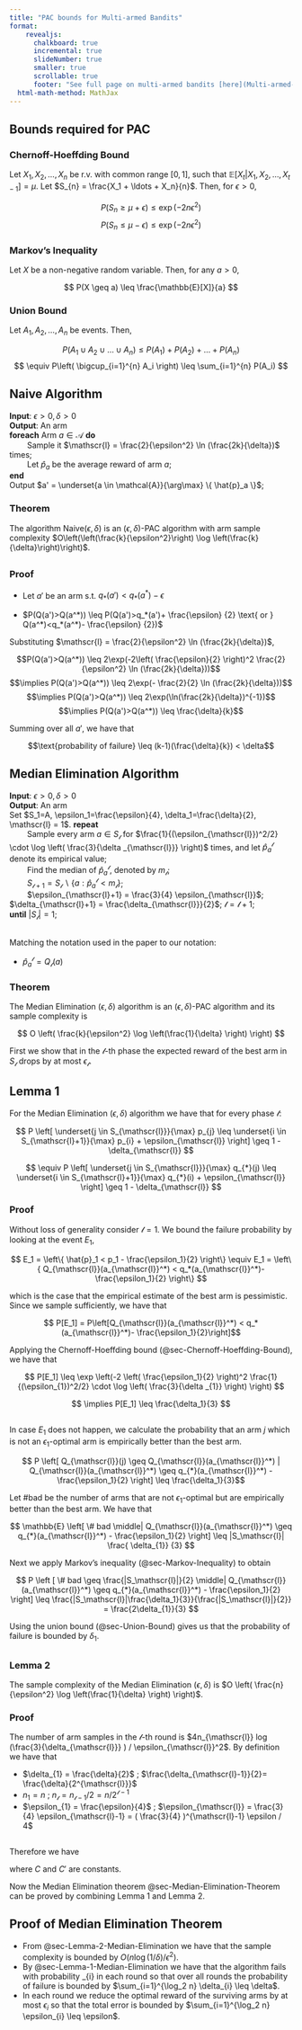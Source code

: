 ```yaml
---
title: "PAC bounds for Multi-armed Bandits"
format:
    revealjs:
      chalkboard: true
      incremental: true
      slideNumber: true
      smaller: true
      scrollable: true
      footer: "See full page on multi-armed bandits [here](Multi-armed-bandits.qmd)"
  html-math-method: MathJax
---
```


## Bounds required for PAC

### Chernoff-Hoeffding Bound {#sec-Chernoff-Hoeffding-Bound}

::: {.fragment}
Let $X_1, X_2, \ldots, X_n$ be r.v. with common range $[0,1]$, such that $\mathbb{E}[X_t|X_1, X_2, \ldots, X_{t-1}] = \mu$. Let $S_{n} = \frac{X_1 + \ldots + X_n}{n}$. Then, for $\epsilon > 0$,
:::

::: {.fragment}
$$ P(S_n \geq \mu + \epsilon) \leq \exp(-2n\epsilon^2) $$
$$ P(S_n \leq \mu - \epsilon) \leq \exp(-2n\epsilon^2) $$
:::

### Markov's Inequality {#sec-Markov-Inequality}

::: {.fragment}
Let $X$ be a non-negative random variable. Then, for any $a > 0$,
:::
::: {.fragment}
$$ P(X \geq a) \leq \frac{\mathbb{E}[X]}{a} $$
:::


### Union Bound {#sec-Union-Bound}

::: {.fragment}
Let $A_1, A_2, \ldots, A_n$ be events. Then,
:::
::: {.fragment}
$$ P(A_1 \cup A_2 \cup \ldots \cup A_n) \leq P(A_1) + P(A_2) + \ldots + P(A_n) $$ $$ \equiv P\left( \bigcup_{i=1}^{n} A_i \right) \leq \sum_{i=1}^{n} P(A_i) $$
:::

## Naive Algorithm

::: {.fragment}

| **Input**: $\epsilon > 0, \delta >0$
| **Output**: An arm
| **foreach** Arm $a \in \mathcal{A}$ **do**
|         Sample it $\mathscr{l} = \frac{2}{\epsilon^2} \ln (\frac{2k}{\delta})$ times;
|         Let $\hat{p}_a$ be the average reward of arm $a$;
| **end**
| Output $a' = \underset{a \in \mathcal{A}}{\arg\max} \{ \hat{p}_a \}$;

:::

::: {.fragment}
### Theorem {#sec-Naive-Theorem}
:::

::: {.fragment}
The algorithm Naive($\epsilon, \delta$) is an ($\epsilon, \delta$)-PAC algorithm with arm sample complexity $O\left(\left(\frac{k}{\epsilon^2}\right) \log \left(\frac{k}{\delta}\right)\right)$.
:::

##
### Proof {#sec-Naive-Proof}

- Let $a'$ be an arm s.t. $q_*(a')<q_*(a^*)-\epsilon$

- $P(Q(a')>Q(a^*)) \leq P(Q(a')>q_*(a')+ \frac{\epsilon} {2} \text{ or } Q(a^*)<q_*(a^*)- \frac{\epsilon} {2})$

::: {.fragment}

```{=tex}
\begin{aligned}
P(Q(a')>Q(a^*)) &\leq P(Q(a')>q_*(a')+ \frac{\epsilon}{2} \text{ or } Q(a^*)<q_*(a^*)- \frac{\epsilon}{2}) \\
&\leq P(Q(a')>q_*(a')+ \frac{\epsilon}{2}) + P(Q(a^*)<q_*(a^*)- \frac{\epsilon}{2}) \\
&\leq 2\exp(-2\left( \frac{\epsilon}{2} \right)^2 \mathscr{l})
\end{aligned}
```
:::

::: {.fragment}
Substituting $\mathscr{l} = \frac{2}{\epsilon^2} \ln (\frac{2k}{\delta})$,
:::
::: {.fragment}
$$P(Q(a')>Q(a^*)) \leq 2\exp(-2\left( \frac{\epsilon}{2} \right)^2 \frac{2}{\epsilon^2} \ln (\frac{2k}{\delta}))$$ $$\implies P(Q(a')>Q(a^*)) \leq 2\exp(- \frac{2}{2} \ln (\frac{2k}{\delta}))$$ $$\implies P(Q(a')>Q(a^*)) \leq 2\exp(\ln(\frac{2k}{\delta})^{-1})$$ $$\implies P(Q(a')>Q(a^*)) \leq \frac{\delta}{k}$$

:::

::: {.fragment}
Summing over all $a'$, we have that
:::
::: {.fragment}
$$\text{probability of failure} \leq (k-1)(\frac{\delta}{k}) < \delta$$

:::

## Median Elimination Algorithm

::: {.fragment}
| **Input**: $\epsilon > 0, \delta >0$
| **Output**: An arm
| Set $S_1=A, \epsilon_1=\frac{\epsilon}{4}, \delta_1=\frac{\delta}{2}, \mathscr{l} = 1$. **repeat**
|         Sample every arm $a \in S_{\mathscr{l}}$ for $\frac{1}{(\epsilon_{\mathscr{l}})^2/2} \cdot \log \left( \frac{3}{\delta _{\mathscr{l}}} \right)$ times, and let $\hat{p}_a^{\mathscr{l}}$ denote its empirical value;
|         Find the median of $\hat{p}_a^{\mathscr{l}}$, denoted by $m_{\mathscr{l}}$;
|         $S_{\mathscr{l}+1} = S_{\mathscr{l}} \backslash \{ a : \hat{p}_a^{\mathscr{l}} < m_{\mathscr{l}} \}$;
|         $\epsilon_{\mathscr{l}+1} = \frac{3}{4} \epsilon_{\mathscr{l}}$; $\delta_{\mathscr{l}+1} = \frac{\delta_{\mathscr{l}}}{2}$; $\mathscr{l} = \mathscr{l} + 1$;
| **until** $\left|S_{\mathscr{l}}\right| = 1$;

:::

##
::: {.fragment}
Matching the notation used in the paper to our notation:

- $\hat{p}_a^{\mathscr{l}} = Q_{\mathscr{l}}(a)$
:::

::: {.fragment}
### Theorem {#sec-Median-Elimination-Theorem}
:::

::: {.fragment}
The Median Elimination ($\epsilon, \delta$) algorithm is an ($\epsilon, \delta$)-PAC algorithm and its sample complexity is
:::

::: {.fragment}
$$ O \left( \frac{k}{\epsilon^2} \log \left(\frac{1}{\delta} \right) \right) $$
:::

::: {.fragment}
First we show that in the $\mathscr{l}$-th phase the expected reward of the best arm in $S_{\mathscr{l}}$ drops by at most $\epsilon_{\mathscr{l}}$.
:::

## Lemma 1 {#sec-Lemma-1-Median-Elimination}

::: {.fragment}
For the Median Elimination ($\epsilon, \delta$) algorithm we have that for every phase $\mathscr{l}$:
:::

::: {.fragment}
$$ P \left[ \underset{j \in S_{\mathscr{l}}}{\max} p_{j} \leq \underset{i \in S_{\mathscr{l}+1}}{\max} p_{i} + \epsilon_{\mathscr{l}} \right] \geq 1 - \delta_{\mathscr{l}} $$

:::

::: {.fragment}
$$ \equiv P \left[ \underset{j \in S_{\mathscr{l}}}{\max} q_{*}(j) \leq \underset{i \in S_{\mathscr{l}+1}}{\max} q_{*}(i) + \epsilon_{\mathscr{l}} \right] \geq 1 - \delta_{\mathscr{l}} $$

:::

::: {.fragment}
### Proof {#sec-Lemma-1-Proof}
:::

::: {.fragment}
Without loss of generality consider $\mathscr{l}=1$. We bound the failure probability by looking at the event $E_1$,
:::

::: {.fragment}
$$ E_1 = \left\{ \hat{p}_1 < p_1 - \frac{\epsilon_1}{2} \right\} \equiv E_1 = \left\{ Q_{\mathscr{l}}(a_{\mathscr{l}}^*) < q_*(a_{\mathscr{l}}^*)- \frac{\epsilon_1}{2} \right\} $$

:::

::: {.fragment}
which is the case that the empirical estimate of the best arm is pessimistic. Since we sample sufficiently, we have that
:::
::: {.fragment}
$$ P[E_1] = P\left[Q_{\mathscr{l}}(a_{\mathscr{l}}^*) < q_*(a_{\mathscr{l}}^*)- \frac{\epsilon_1}{2}\right]$$

:::
::: {.fragment}
Applying the Chernoff-Hoeffding bound (@sec-Chernoff-Hoeffding-Bound), we have that
:::
::: {.fragment}
$$ P[E_1] \leq \exp \left(-2 \left( \frac{\epsilon_1}{2} \right)^2 \frac{1}{(\epsilon_{1})^2/2} \cdot \log \left( \frac{3}{\delta _{1}} \right) \right) $$

:::
::: {.fragment}
$$ \implies P[E_1] \leq \frac{\delta_1}{3} $$

:::

##

::: {.fragment}
In case $E_1$ does not happen, we calculate the probability that an arm $j$ which is not an $\epsilon_1$-optimal arm is empirically better than the best arm.
:::

::: {.fragment}
$$ P \left[ Q_{\mathscr{l}}(j) \geq Q_{\mathscr{l}}(a_{\mathscr{l}}^*) | Q_{\mathscr{l}}(a_{\mathscr{l}}^*) \geq q_{*}(a_{\mathscr{l}}^*) - \frac{\epsilon_1}{2} \right] \leq \frac{\delta_1}{3}$$
:::

::: {.fragment}
Let #bad be the number of arms that are not $\epsilon_1$-optimal but are empirically better than the best arm. We have that
:::

::: {.fragment}
$$ \mathbb{E} \left[ \# bad \middle| Q_{\mathscr{l}}(a_{\mathscr{l}}^*) \geq q_{*}(a_{\mathscr{l}}^*) - \frac{\epsilon_1}{2} \right] \leq |S_\mathscr{l}| \frac{ \delta_{1}} {3} $$

:::

::: {.fragment}
Next we apply Markov's inequality (@sec-Markov-Inequality) to obtain
:::

::: {.fragment}
$$ P \left [ \# bad \geq \frac{|S_\mathscr{l}|}{2} \middle| Q_{\mathscr{l}}(a_{\mathscr{l}}^*) \geq q_{*}(a_{\mathscr{l}}^*) - \frac{\epsilon_1}{2} \right] \leq \frac{|S_\mathscr{l}|\frac{\delta_1}{3}}{\frac{|S_\mathscr{l}|}{2}} = \frac{2\delta_{1}}{3} $$

:::

::: {.fragment}
Using the union bound (@sec-Union-Bound) gives us that the probability of failure is bounded by $\delta_1$.
:::

##
### Lemma 2 {#sec-Lemma-2-Median-Elimination}

::: {.fragment}
The sample complexity of the Median Elimination $(\epsilon, \delta)$ is $O \left( \frac{n}{\epsilon^2} \log \left(\frac{1}{\delta} \right) \right)$.
:::

::: {.fragment}
### Proof {#sec-Lemma-2-Proof}
:::

::: {.fragment}
The number of arm samples in the $\mathscr{l}$-th round is $4n_{\mathscr{l}} log  (\frac{3}{\delta_{\mathscr{l}}} ) / \epsilon_{\mathscr{l}}^2$. By definition we have that
:::

- $\delta_{1} = \frac{\delta}{2}$ ; $\frac{\delta_{\mathscr{l}-1}}{2}= \frac{\delta}{2^{\mathscr{l}}}$
- $n_1 = n$ ; $n_{\mathscr{l}} = n_{\mathscr{l}-1}/2 = n/2^{\mathscr{l}-1}$
- $\epsilon_{1} = \frac{\epsilon}{4}$ ; $\epsilon_{\mathscr{l}} = \frac{3}{4} \epsilon_{\mathscr{l}-1} = ( \frac{3}{4} )^{\mathscr{l}-1} \epsilon / 4$

##

::: {.fragment}
Therefore we have
:::

::: {.fragment}
```{=tex}
\begin{aligned}
\sum\limits_{\mathscr{l} =1}^{\log_2 n} \frac{n_{\mathscr{l} } \log  (3 / \delta_{\mathscr{l} } )} {(\epsilon_{\mathscr{l} }/2)^2} &= 4 \sum\limits_{\mathscr{l} =1}^{\log_2 n} \frac{n/2^{\mathscr{l} -1} \log (2^{\mathscr{l} }3/ \delta)}{((\frac{3}{4})^{\mathscr{l} -1} \epsilon /4)^2} \\
&= 64 \sum\limits_{\mathscr{l} =1}^{\log_2 n} n(\frac{8}{9})^{\mathscr{l} -1} (\frac{\log(1/\delta)}{\epsilon^2} + \frac{\log (3)}{\epsilon^2} + \frac{\mathscr{l} \log (2)}{\epsilon^2}) \\
&\leq 64 \frac{n \log(1/\delta)}{\epsilon^2} \sum\limits_{\mathscr{l} =1}^{\infty} (\frac{8}{9})^{\mathscr{l} -1} (\mathscr{l}C' + C) = O \left( \frac{n \log (1/\delta)}{\epsilon^2} \right)
\end{aligned}
```
:::
::: {.fragment}
where $C$ and $C'$ are constants.
:::

::: {.fragment}
Now the Median Elimination theorem @sec-Median-Elimination-Theorem can be proved by combining Lemma 1 and Lemma 2.
:::

## Proof of Median Elimination Theorem {#sec-Proof-Median-Elimination-Theorem}

- From @sec-Lemma-2-Median-Elimination we have that the sample complexity is bounded by $O \left( n \log (1/\delta) / \epsilon^2 \right)$.
- By @sec-Lemma-1-Median-Elimination we have that the algorithm fails with probability \delta_{i} in each round so that over all rounds the probability of failure is bounded by $\sum_{i=1}^{\log_2 n} \delta_{i} \leq \delta$.
- In each round we reduce the optimal reward of the surviving arms by at most $\epsilon_{i}$ so that the total error is bounded by $\sum_{i=1}^{\log_2 n} \epsilon_{i} \leq \epsilon$.